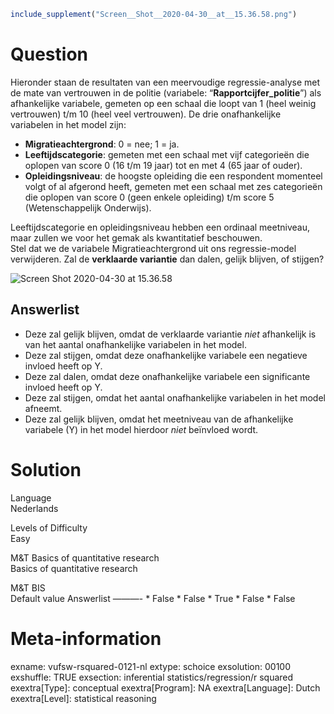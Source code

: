 ```r
include_supplement("Screen__Shot__2020-04-30__at__15.36.58.png")
```

Question
========
Hieronder staan de resultaten van een meervoudige regressie-analyse met
de mate van vertrouwen in de politie (variabele:
"**Rapportcijfer\_politie**") als afhankelijke variabele, gemeten op een
schaal die loopt van 1 (heel weinig vertrouwen) t/m 10 (heel veel
vertrouwen). De drie onafhankelijke variabelen in het model zijn:  
  

-   **Migratieachtergrond**: 0 = nee; 1 = ja.
-   **Leeftijdscategorie**: gemeten met een schaal met vijf categorieën
    die oplopen van score 0 (16 t/m 19 jaar) tot en met 4 (65 jaar of
    ouder).
-   **Opleidingsniveau**: de hoogste opleiding die een respondent
    momenteel volgt of al afgerond heeft, gemeten met een schaal met zes
    categorieën die oplopen van score 0 (geen enkele opleiding) t/m
    score 5 (Wetenschappelijk Onderwijs).  
      

Leeftijdscategorie en opleidingsniveau hebben een ordinaal meetniveau,
maar zullen we voor het gemak als kwantitatief beschouwen.  
Stel dat we de variabele Migratieachtergrond** **uit ons regressie-model
verwijderen. Zal de **verklaarde variantie** dan dalen, gelijk blijven,
of stijgen?  
  
<img src="Screen__Shot__2020-04-30__at__15.36.58.png"
class="fr-fic fr-dii enlargeimage tvcss_2"
alt="Screen Shot 2020-04-30 at 15.36.58" />

Answerlist
----------
* Deze zal gelijk blijven, omdat de verklaarde variantie *niet*
  afhankelijk is van het aantal onafhankelijke variabelen in het model.
* Deze zal stijgen, omdat deze onafhankelijke variabele een negatieve
  invloed heeft op Y.
* Deze zal dalen, omdat deze onafhankelijke variabele een significante
  invloed heeft op Y.
* Deze zal stijgen, omdat het aantal onafhankelijke variabelen in het
  model afneemt.
* Deze zal gelijk blijven, omdat het meetniveau van de afhankelijke
  variabele (Y) in het model hierdoor *niet* beïnvloed wordt.

Solution
========











Language  
Nederlands

Levels of Difficulty  
Easy

M&T Basics of quantitative research  
Basics of quantitative research

M&T BIS  
Default value
Answerlist
----------
* False
* False
* True
* False
* False

Meta-information
================
exname: vufsw-rsquared-0121-nl
extype: schoice
exsolution: 00100
exshuffle: TRUE
exsection: inferential statistics/regression/r squared
exextra[Type]: conceptual
exextra[Program]: NA
exextra[Language]: Dutch
exextra[Level]: statistical reasoning

